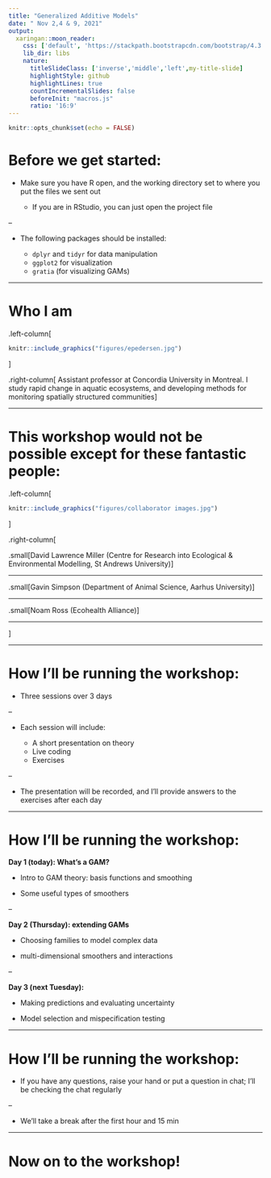 ```yaml
---
title: "Generalized Additive Models"
date: " Nov 2,4 & 9, 2021"
output:
  xaringan::moon_reader:
    css: ['default', 'https://stackpath.bootstrapcdn.com/bootstrap/4.3.1/css/bootstrap.min.css', 'slides.css']
    lib_dir: libs
    nature:
      titleSlideClass: ['inverse','middle','left',my-title-slide]
      highlightStyle: github
      highlightLines: true
      countIncrementalSlides: false
      beforeInit: "macros.js"
      ratio: '16:9'
---
```


```r
knitr::opts_chunk$set(echo = FALSE)
```


# Before we get started:

* Make sure you have R open, and the working directory set to where you put the files we sent out

  * If you are in RStudio, you can just open the project file

--

* The following packages should be installed:

  * `dplyr` and `tidyr` for data manipulation
  * `ggplot2` for visualization
  * `gratia` (for visualizing GAMs)

---

# Who I am


.left-column[ 
```r
knitr::include_graphics("figures/epedersen.jpg")

```

]

.right-column[
Assistant professor at Concordia University in Montreal. I study rapid change in aquatic ecosystems, and developing methods for monitoring spatially structured communities
]



---

# This workshop would not be possible  except for these fantastic people:


.left-column[ 

```r
knitr::include_graphics("figures/collaborator images.jpg")

```
]

.right-column[


.small[David Lawrence Miller (Centre for Research into Ecological & Environmental Modelling, St Andrews University)]

----------------------------

.small[Gavin Simpson (Department of Animal Science, Aarhus University)]

----------------------------

.small[Noam Ross (Ecohealth Alliance)]


----------------------------


]



---


# How I'll be running the workshop:

* Three sessions over 3 days

--

* Each session will include:

  * A short presentation on theory
  * Live coding
  * Exercises

--


* The presentation will be recorded, and I'll provide answers to the exercises after each day

---


# How I'll be running the workshop:


**Day 1 (today): What's a GAM?** 

  *  Intro to GAM theory: basis functions and smoothing

  * Some useful types of smoothers

--

**Day 2 (Thursday): extending GAMs **

  * Choosing families to model complex data
  
  * multi-dimensional smoothers and interactions

--

**Day 3 (next Tuesday):  **

  * Making predictions and evaluating uncertainty

  * Model selection and mispecification testing

---


# How I'll be running the workshop:


* If you have any questions, raise your hand or put a question in chat; 
I'll be checking the chat regularly

--

* We'll take a break after the first hour and 15 min 





---


# Now on to the workshop! 
